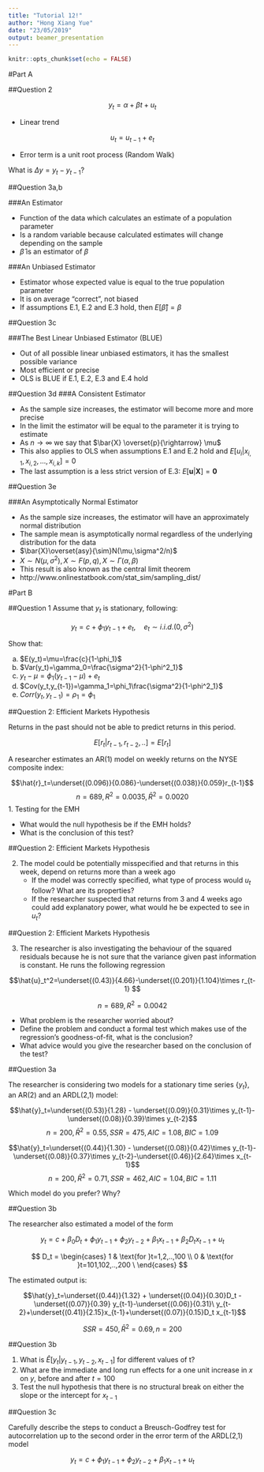 ```yaml
---
title: "Tutorial 12!"
author: "Hong Xiang Yue"
date: "23/05/2019"
output: beamer_presentation
---
```


```r
knitr::opts_chunk$set(echo = FALSE)
```

#Part A

##Question 2

$$y_t = \alpha +\beta t+u_t$$

- Linear trend

$$u_t = u_{t-1}+e_t$$

- Error term is a unit root process (Random Walk)

What is $\Delta y=y_t-y_{t-1}$?

##Question 3a,b

###An Estimator

- Function of the data which calculates an estimate of a population parameter
- Is a random variable because calculated estimates will change depending on the sample
- $\hat{\beta}$ is an estimator of $\beta$

###An Unbiased Estimator

- Estimator whose expected value is equal to the true population parameter
- It is on average "correct", not biased 
- If assumptions E.1, E.2 and E.3 hold, then $E[\hat{\beta}]=\beta$

##Question 3c

###The Best Linear Unbiased Estimator (BLUE)

- Out of all possible linear unbiased estimators, it has the smallest possible variance
- Most efficient or precise
- OLS is BLUE if E.1, E.2, E.3 and E.4 hold

##Question 3d
###A Consistent Estimator

- As the sample size increases, the estimator will become more and more precise
- In the limit the estimator will be equal to the parameter it is trying to estimate
- As $n\rightarrow \infty$ we say that $\bar{X} \overset{p}{\rightarrow} \mu$
- This also applies to OLS when assumptions E.1 and E.2 hold and $E[u_i|x_{i,1},x_{i,2},...,x_{i,k}]=0$
- The last assumption is a less strict version of E.3: $E[\textbf{u}|\textbf{X}]=\textbf{0}$

##Question 3e

###An Asymptotically Normal Estimator

- As the sample size increases, the estimator will have an approximately normal distribution
- The sample mean is asymptotically normal regardless of the underlying distribution for the data
- $\bar{X}\overset{asy}{\sim}N(\mu,\sigma^2/n)$
- $X\sim N(\mu,\sigma^2),X\sim F(p,q),X\sim \Gamma(\alpha,\beta)$
- This result is also known as the central limit theorem
- http://www.onlinestatbook.com/stat_sim/sampling_dist/


#Part B

##Question 1
Assume that $y_t$ is stationary, following:


$$y_t = c+\phi_1y_{t-1}+e_t, \quad e_t\sim i.i.d. (0,\sigma^2)$$

Show that:

a. $E(y_t)=\mu=\frac{c}{1-\phi_1}$
b. $Var(y_t)=\gamma_0=\frac{\sigma^2}{1-\phi^2_1}$
c. $y_t-\mu=\phi_1(y_{t-1}-\mu)+e_t$
d. $Cov(y_t,y_{t-1})=\gamma_1=\phi_1\frac{\sigma^2}{1-\phi^2_1}$
e. $Corr(y_t,y_{t-1})=\rho_1=\phi_1$

##Question 2: Efficient Markets Hypothesis

Returns in the past should not be able to predict returns in this period.

$$E[r_t|r_{t-1},r_{t-2},..]=E[r_t]$$

A researcher estimates an AR(1) model on weekly returns on the NYSE composite index:

$$\hat{r}_t=\underset{(0.096)}{0.086}-\underset{(0.038)}{0.059}r_{t-1}$$
$$n=689, R^2=0.0035, \bar{R}^2=0.0020$$
1. Testing for the EMH

  - What would the null hypothesis be if the EMH holds?
  - What is the conclusion of this test?
    
##Question 2: Efficient Markets Hypothesis

2. The model could be potentially misspecified and that returns in this week, depend on returns more than a week ago
    - If the model was correctly specified, what type of process would $u_t$ follow? What are its properties?
    - If the researcher suspected that returns from 3 and 4 weeks ago could add explanatory power, what would he be expected to see in $u_t$?
    
##Question 2: Efficient Markets Hypothesis

3. The researcher is also investigating the behaviour of the squared residuals because he is not sure that the variance given past information is constant. He runs the following regression 

$$\hat{u}_t^2=\underset{(0.43)}{4.66}-\underset{(0.201)}{1.104}\times r_{t-1} $$


$$n=689, R^2 = 0.0042$$
   
  - What problem is the researcher worried about?
  - Define the problem and conduct a formal test which makes use of the regression's goodness-of-fit, what is the conclusion?
  - What advice would you give the researcher based on the conclusion of the test?
    
##Question 3a

The researcher is considering two models for a stationary time series $\{y_t\}$, an AR(2) and an ARDL(2,1) model:

$$\hat{y}_t=\underset{(0.53)}{1.28} - \underset{(0.09)}{0.31}\times y_{t-1}-\underset{(0.08)}{0.39}\times y_{t-2}$$
$$n=200,\bar{R}^2=0.55, SSR = 475, AIC=1.08, BIC=1.09$$

$$\hat{y}_t=\underset{(0.44)}{1.30} - \underset{(0.08)}{0.42}\times y_{t-1}-\underset{(0.08)}{0.37}\times y_{t-2}-\underset{(0.46)}{2.64}\times x_{t-1}$$
$$n=200,\bar{R}^2=0.71, SSR = 462, AIC=1.04, BIC=1.11$$

Which model do you prefer? Why?

##Question 3b

The researcher also estimated a model of the form 

$$y_t=c+\beta_0D_t+\phi_1y_{t-1}+\phi_2y_{t-2}+\beta_1x_{t-1}+\beta_2D_tx_{t-1}+u_t$$

$$
D_t = 
\begin{cases} 
    1 & \text{for }t=1,2,..,100 \\
    0 & \text{for }t=101,102,..,200 \
\end{cases}
$$

The estimated output is:

$$\hat{y}_t=\underset{(0.44)}{1.32} + \underset{(0.04)}{0.30}D_t - \underset{(0.07)}{0.39} y_{t-1}-\underset{(0.06)}{0.31}\ y_{t-2}+\underset{(0.41)}{2.15}x_{t-1}+\underset{(0.07)}{0.15}D_t x_{t-1}$$

$$SSR=450, \bar{R}^2=0.69,n=200$$

##Question 3b

1. What is $\hat{E}[y_t|y_{t-1},y_{t-2},x_{t-1}]$ for different values of t?
2. What are the immediate and long run effects for a one unit increase in $x$ on $y$, before and after $t=100$
3. Test the null hypothesis that there is no structural break on either the slope or the intercept for $x_{t-1}$

##Question 3c

Carefully describe the steps to conduct a Breusch-Godfrey test for autocorrelation up to the second order in the error term of the ARDL(2,1) model

$$y_t=c+\phi_1y_{t-1}+\phi_2y_{t-2}+\beta_1x_{t-1}+u_t$$